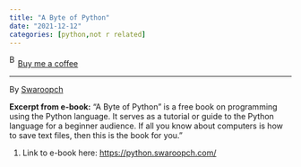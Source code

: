 ```yaml
---
title: "A Byte of Python"
date: "2021-12-12"
categories: [python,not r related]
---
```


<link href="https://fonts.googleapis.com/css?family=Cookie" rel="stylesheet"><a class="bmc-button" target="_blank" href="https://www.buymeacoffee.com/JoscelinRocha">![Buy me a coffee](https://cdn.buymeacoffee.com/buttons/bmc-new-btn-logo.svg){alt="Buy me a coffee" width="15" height="21"}Buy me a coffee</a>

------------------------------------------------------------------------

By [Swaroopch](https://python.swaroopch.com/)

**Excerpt from e-book:** "A Byte of Python" is a free book on programming using the Python language. It serves as a tutorial or guide to the Python language for a beginner audience. If all you know about computers is how to save text files, then this is the book for you."

1.  Link to e-book here: <https://python.swaroopch.com/>
